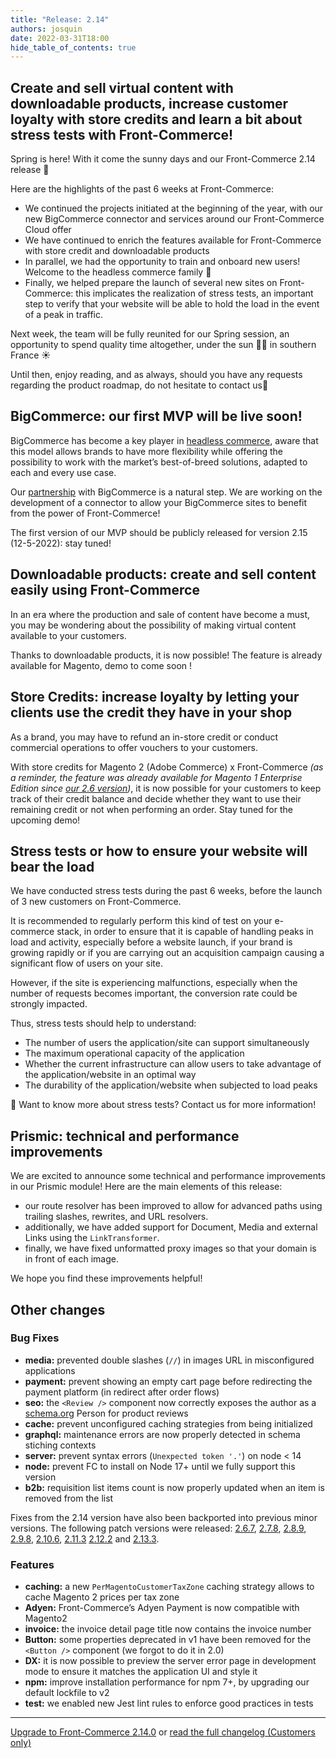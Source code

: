 ```yaml
---
title: "Release: 2.14"
authors: josquin
date: 2022-03-31T18:00
hide_table_of_contents: true
---
```



## Create and sell virtual content with downloadable products, increase customer loyalty with store credits and learn a bit about stress tests with Front-Commerce!

Spring is here! With it come the sunny days and our Front-Commerce 2.14 release
🎉

Here are the highlights of the past 6 weeks at Front-Commerce:

- We continued the projects initiated at the beginning of the year, with our new
  BigCommerce connector and services around our Front-Commerce Cloud offer
- We have continued to enrich the features available for Front-Commerce with
  store credit and downloadable products
- In parallel, we had the opportunity to train and onboard new users! Welcome to
  the headless commerce family 👋
- Finally, we helped prepare the launch of several new sites on Front-Commerce:
  this implicates the realization of stress tests, an important step to verify
  that your website will be able to hold the load in the event of a peak in
  traffic.

Next week, the team will be fully reunited for our Spring session, an
opportunity to spend quality time altogether, under the sun 🤞🏼 in southern
France ☀️

Until then, enjoy reading, and as always, should you have any requests regarding
the product roadmap, do not hesitate to contact us👋

<Calendly />

<!--truncate-->


## BigCommerce: our first MVP will be live soon!

BigCommerce has become a key player in
[headless commerce](https://www.front-commerce.com/fr/nos-partenaires/), aware
that this model allows brands to have more flexibility while offering the
possibility to work with the market’s best-of-breed solutions, adapted to each
and every use case.

Our [partnership](https://www.front-commerce.com/fr/nos-partenaires/) with
BigCommerce is a natural step. We are working on the development of a connector
to allow your BigCommerce sites to benefit from the power of Front-Commerce!

The first version of our MVP should be publicly released for version 2.15
(12-5-2022): stay tuned!

## Downloadable products: create and sell content easily using Front-Commerce

In an era where the production and sale of content have become a must, you may
be wondering about the possibility of making virtual content available to your
customers.

Thanks to downloadable products, it is now possible! The feature is already
available for Magento, demo to come soon !

## Store Credits: increase loyalty by letting your clients use the credit they have in your shop

As a brand, you may have to refund an in-store credit or conduct commercial
operations to offer vouchers to your customers.

With store credits for Magento 2 (Adobe Commerce) x Front-Commerce _(as a
reminder, the feature was already available for Magento 1 Enterprise Edition
since
[our 2.6 version](https://developers.front-commerce.com/changelog/front-commerce-2.6/))_,
it is now possible for your customers to keep track of their credit balance and
decide whether they want to use their remaining credit or not when performing an
order. Stay tuned for the upcoming demo!

## Stress tests or how to ensure your website will bear the load

We have conducted stress tests during the past 6 weeks, before the launch of 3
new customers on Front-Commerce.

It is recommended to regularly perform this kind of test on your e-commerce
stack, in order to ensure that it is capable of handling peaks in load and
activity, especially before a website launch, if your brand is growing rapidly
or if you are carrying out an acquisition campaign causing a significant flow of
users on your site.

However, if the site is experiencing malfunctions, especially when the number of
requests becomes important, the conversion rate could be strongly impacted.

Thus, stress tests should help to understand:

- The number of users the application/site can support simultaneously
- The maximum operational capacity of the application
- Whether the current infrastructure can allow users to take advantage of the
  application/website in an optimal way
- The durability of the application/website when subjected to load peaks

<aside>
  👋 Want to know more about stress tests? Contact us for more information!
</aside>

## Prismic: technical and performance improvements

We are excited to announce some technical and performance improvements in our
Prismic module! Here are the main elements of this release:

- our route resolver has been improved to allow for advanced paths using
  trailing slashes, rewrites, and URL resolvers.
- additionally, we have added support for Document, Media and external Links
  using the `LinkTransformer`.
- finally, we have fixed unformatted proxy images so that your domain is in
  front of each image.

We hope you find these improvements helpful!

## Other changes

### Bug Fixes

- **media:** prevented double slashes (`//`) in images URL in misconfigured
  applications
- **payment:** prevent showing an empty cart page before redirecting the payment
  platform (in redirect after order flows)
- **seo:** the `<Review />` component now correctly exposes the author as a
  [schema.org](http://schema.org) Person for product reviews
- **cache:** prevent unconfigured caching strategies from being initialized
- **graphql:** maintenance errors are now properly detected in schema stiching
  contexts
- **server:** prevent syntax errors (`Unexpected token '.'`) on node < 14
- **node:** prevent FC to install on Node 17+ until we fully support this
  version
- **b2b:** requisition list items count is now properly updated when an item is
  removed from the list

Fixes from the 2.14 version have also been backported into previous minor
versions. The following patch versions were released:
[2.6.7](https://gitlab.blackswift.cloud/front-commerce/front-commerce/-/releases/2.6.7),
[2.7.8](https://gitlab.blackswift.cloud/front-commerce/front-commerce/-/releases/2.7.8),
[2.8.9](https://gitlab.blackswift.cloud/front-commerce/front-commerce/-/releases/2.8.9),
[2.9.8](https://gitlab.blackswift.cloud/front-commerce/front-commerce/-/releases/2.9.8),
[2.10.6](https://gitlab.blackswift.cloud/front-commerce/front-commerce/-/releases/2.10.6),
[2.11.3](https://gitlab.blackswift.cloud/front-commerce/front-commerce/-/releases/2.11.3)
[2.12.2](https://gitlab.blackswift.cloud/front-commerce/front-commerce/-/releases/2.12.2)
and
[2.13.3](https://gitlab.blackswift.cloud/front-commerce/front-commerce/-/releases/2.13.3).

### Features

- **caching:** a new `PerMagentoCustomerTaxZone` caching strategy allows to
  cache Magento 2 prices per tax zone
- **Adyen:** Front-Commerce’s Adyen Payment is now compatible with Magento2
- **invoice:** the invoice detail page title now contains the invoice number
- **Button:** some properties deprecated in v1 have been removed for the
  `<Button />` component (we forgot to do it in 2.0)
- **DX:** it is now possible to preview the server error page in development
  mode to ensure it matches the application UI and style it
- **npm:** improve installation performance for npm 7+, by upgrading our default
  lockfile to v2
- **test:** we enabled new Jest lint rules to enforce good practices in tests

<hr />

<ChangelogFooter>

[Upgrade to Front-Commerce 2.14.0](/docs/2.x/appendices/migration-guides#2130---2140)
or
[read the full changelog (Customers only)](https://gitlab.blackswift.cloud/front-commerce/front-commerce/-/releases/2.14.0)

</ChangelogFooter>
